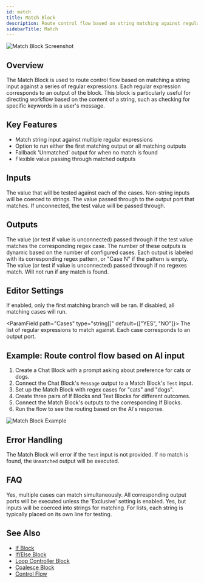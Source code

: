 ```yaml
---
id: match
title: Match Block
description: Route control flow based on string matching against regular expressions
sidebarTitle: Match
---
```


![Match Block Screenshot](./assets/match-block.png)

## Overview

The Match Block is used to route control flow based on matching a string input against a series of regular expressions. Each regular expression corresponds to an output of the block. This block is particularly useful for directing workflow based on the content of a string, such as checking for specific keywords in a user's message.

## Key Features

- Match string input against multiple regular expressions
- Option to run either the first matching output or all matching outputs
- Fallback 'Unmatched' output for when no match is found
- Flexible value passing through matched outputs

## Inputs

<ParamField path="Test" type="string" required>
  The value that will be tested against each of the cases. Non-string inputs will be coerced to strings.
</ParamField>

<ParamField path="Value" type="any">
  The value passed through to the output port that matches. If unconnected, the test value will be passed through.
</ParamField>

## Outputs

<ResponseField name="Case [i]" type="any">
  The value (or test if value is unconnected) passed through if the test value matches the corresponding regex case. The number of these outputs is dynamic based on the number of configured cases. Each output is labeled with its corresponding regex pattern, or "Case N" if the pattern is empty.
</ResponseField>

<ResponseField name="Unmatched" type="any">
  The value (or test if value is unconnected) passed through if no regexes match. Will not run if any match is found.
</ResponseField>

## Editor Settings

<ParamField path="Exclusive" type="boolean" default={false}>
  If enabled, only the first matching branch will be ran. If disabled, all matching cases will run.
</ParamField>

<ParamField path="Cases" type="string[]" default={["YES", "NO"]}>
  The list of regular expressions to match against. Each case corresponds to an output port.
</ParamField>

## Example: Route control flow based on AI input

1. Create a Chat Block with a prompt asking about preference for cats or dogs.
2. Connect the Chat Block's `Message` output to a Match Block's `Test` input.
3. Set up the Match Block with regex cases for "cats" and "dogs".
4. Create three pairs of If Blocks and Text Blocks for different outcomes.
5. Connect the Match Block's outputs to the corresponding If Blocks.
6. Run the flow to see the routing based on the AI's response.

<Frame>
  <img src="./assets/match-block-example-01.png" alt="Match Block Example" />
</Frame>

## Error Handling

The Match Block will error if the `Test` input is not provided. If no match is found, the `Unmatched` output will be executed.

## FAQ

<AccordionGroup>
  <Accordion title="Can multiple cases match at once?">
    Yes, multiple cases can match simultaneously. All corresponding output ports will be executed unless the 'Exclusive' setting is enabled.
  </Accordion>

  <Accordion title="Can I use the Match Block with numbers or lists?">
    Yes, but inputs will be coerced into strings for matching. For lists, each string is typically placed on its own line for testing.
  </Accordion>
</AccordionGroup>

## See Also

- [If Block](/block-reference/logic/if)
- [If/Else Block](/block-reference/logic/if-else)
- [Loop Controller Block](/block-reference/logic/loop-controller)
- [Coalesce Block](/block-reference/logic/coalesce)
- [Control Flow](/docs/user-guide/workflow/control-flow)
